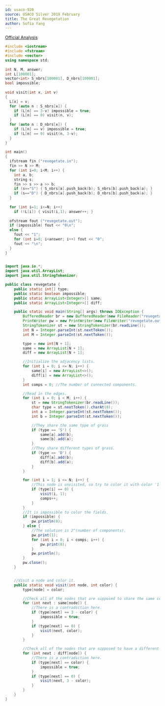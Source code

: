 ```yaml
---
id: usaco-920
source: USACO Silver 2019 February
title: The Great Revegetation
author: Sofia Yang
---
```


[Official Analysis](http://www.usaco.org/current/data/sol_revegetate_silver_feb19.html)

<LanguageSection>

<CPPSection>
	
```cpp
#include <iostream>
#include <fstream>
#include <vector>
using namespace std;
 
int N, M, answer;
int L[100001];
vector<int> S_nbrs[100001], D_nbrs[100001];
bool impossible;
 
void visit(int x, int v)
{
  L[x] = v;
  for (auto n : S_nbrs[x]) {
    if (L[n] == 3-v) impossible = true; 
    if (L[n] == 0) visit(n, v);
  }
  for (auto n : D_nbrs[x]) {
    if (L[n] == v) impossible = true; 
    if (L[n] == 0) visit(n, 3-v);
  }  
}
 
int main()
{
  ifstream fin ("revegetate.in");
  fin >> N >> M;
  for (int i=0; i<M; i++) {
    int a, b;
    string s;
    fin >> s >> a >> b;
    if (s=="S") { S_nbrs[a].push_back(b); S_nbrs[b].push_back(a); }
    if (s=="D") { D_nbrs[a].push_back(b); D_nbrs[b].push_back(a); }
  }
 
  for (int i=1; i<=N; i++) 
    if (!L[i]) { visit(i,1); answer++; }
  
  ofstream fout ("revegetate.out");
  if (impossible) fout << "0\n";
  else {
    fout << "1";
    for (int i=0; i<answer; i++) fout << "0";
    fout << "\n";
  }
}
	
```
</CPPSection>
	
<JavaSection>

```java
import java.io.*;
import java.util.ArrayList;
import java.util.StringTokenizer;

public class revegetate {
	public static int[] type;
	public static boolean impossible;
	public static ArrayList<Integer>[] same;
	public static ArrayList<Integer>[] diff;

	public static void main(String[] args) throws IOException {
		BufferedReader br = new BufferedReader(new FileReader("revegetate.in"));
		PrintWriter pw = new PrintWriter(new FileWriter("revegetate.out"));
		StringTokenizer st = new StringTokenizer(br.readLine());
		int N = Integer.parseInt(st.nextToken());
		int M = Integer.parseInt(st.nextToken());

		type = new int[N + 1];
		same = new ArrayList[N + 1];
		diff = new ArrayList[N + 1];

		//Initialize the adjacency lists.
		for (int i = 0; i <= N; i++) {
			same[i] = new ArrayList<>();
			diff[i] = new ArrayList<>();
		}
		int comps = 0; //The number of connected components.

		//Read in the edges.
		for (int i = 0; i < M; i++) {
			st = new StringTokenizer(br.readLine());
			char type = st.nextToken().charAt(0);
			int a = Integer.parseInt(st.nextToken());
			int b = Integer.parseInt(st.nextToken());

			//They share the same type of grass
			if (type == 'S') {
				same[a].add(b);
				same[b].add(a);
			}
			//They share different types of grass.
			if (type == 'D') {
				diff[a].add(b);
				diff[b].add(a);
			}
		}

		for (int i = 1; i <= N; i++) {
			//This node is unvisited, so try to color it with color '1'.
			if (type[i] == 0) {
				visit(i, 1);
				comps++;
			}
		}
		//It is impossible to color the fields.
		if (impossible) {
			pw.println(0);
		} else {
			//The solution is 2^(number of components).
			pw.print(1);
			for (int i = 0; i < comps; i++) {
				pw.print(0);
			}
			pw.println();
		}
		pw.close();
	}


	//Visit a node and color it.
	public static void visit(int node, int color) {
		type[node] = color;

		//Check all of the nodes that are supposed to share the same color.
		for (int next : same[node]) {
			//There is a contradiction here.
			if (type[next] == 3 - color) {
				impossible = true;
			}
			if (type[next] == 0) {
				visit(next, color);
			}
		}

		//Check all of the nodes that are supposed to have a different color.
		for (int next : diff[node]) {
			//There is a contradiction here.
			if (type[next] == color) {
				impossible = true;
			}
			if (type[next] == 0) {
				visit(next, 3 - color);
			}
		}
	}
}
```

</JavaSection>

</LanguageSection>
